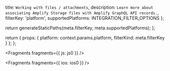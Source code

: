   title: `Working with files / attachments`,
  description: `Learn more about associating Amplify Storage files with Amplify GraphQL API records.`,
  filterKey: 'platform',
  supportedPlatforms: INTEGRATION_FILTER_OPTIONS
};



  return generateStaticPaths(meta.filterKey, meta.supportedPlatforms);
};

  return {
    props: {
      platform: context.params.platform,
      filterKind: meta.filterKey
    }
  };
};


<Fragments fragments={{ js: js0 }} />


<Fragments fragments={{ ios: ios0 }} />
